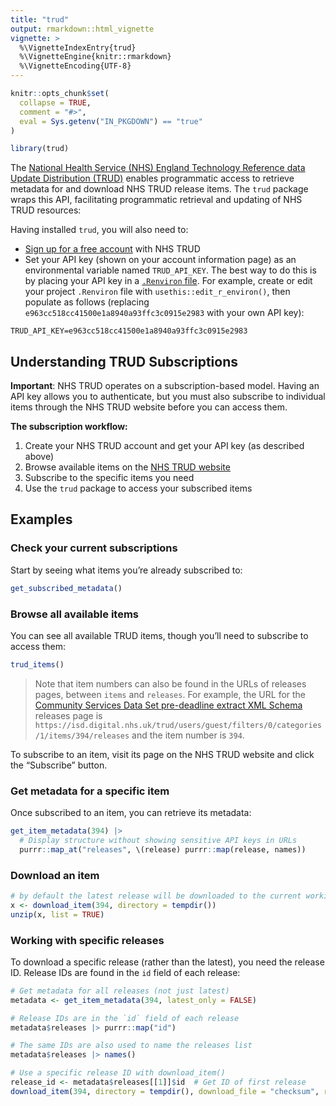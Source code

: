 ```yaml
---
title: "trud"
output: rmarkdown::html_vignette
vignette: >
  %\VignetteIndexEntry{trud}
  %\VignetteEngine{knitr::rmarkdown}
  %\VignetteEncoding{UTF-8}
---
```


```r
knitr::opts_chunk$set(
  collapse = TRUE,
  comment = "#>",
  eval = Sys.getenv("IN_PKGDOWN") == "true"
)
```

```r
library(trud)
```

The [National Health Service (NHS) England Technology Reference data Update Distribution (TRUD)](https://isd.digital.nhs.uk/trud/users/guest/filters/0/api) enables programmatic access to retrieve metadata for and download NHS TRUD release items. The `trud` package wraps this API, facilitating programmatic retrieval and updating of NHS TRUD resources:

Having installed `trud`, you will also need to:

-   [Sign up for a free account](https://isd.digital.nhs.uk/trud/users/guest/filters/0/account/form) with NHS TRUD
-   Set your API key (shown on your account information page) as an environmental variable named `TRUD_API_KEY`. The best way to do this is by placing your API key in a [`.Renviron` file](https://rstats.wtf/r-startup.html#renviron). For example, create or edit your project `.Renviron` file with `usethis::edit_r_environ()`, then populate as follows (replacing `e963cc518cc41500e1a8940a93ffc3c0915e2983` with your own API key):

```
TRUD_API_KEY=e963cc518cc41500e1a8940a93ffc3c0915e2983
```

## Understanding TRUD Subscriptions

**Important**: NHS TRUD operates on a subscription-based model. Having an API key allows you to authenticate, but you must also subscribe to individual items through the NHS TRUD website before you can access them.

**The subscription workflow:**

1. Create your NHS TRUD account and get your API key (as described above)
2. Browse available items on the [NHS TRUD website](https://isd.digital.nhs.uk/trud/users/guest/filters/0/categories/1)
3. Subscribe to the specific items you need
4. Use the `trud` package to access your subscribed items

## Examples

### Check your current subscriptions

Start by seeing what items you're already subscribed to:

```r
get_subscribed_metadata()
```

### Browse all available items

You can see all available TRUD items, though you'll need to subscribe to access them:

```r
trud_items()
```

> Note that item numbers can also be found in the URLs of releases pages, between `items` and `releases`. For example, the URL for the [Community Services Data Set pre-deadline extract XML Schema](https://isd.digital.nhs.uk/trud/users/guest/filters/0/categories/1/items/394/releases) releases page is `https://isd.digital.nhs.uk/trud/users/guest/filters/0/categories/1/items/394/releases` and the item number is `394`.

To subscribe to an item, visit its page on the NHS TRUD website and click the "Subscribe" button.

### Get metadata for a specific item

Once subscribed to an item, you can retrieve its metadata:

```r
get_item_metadata(394) |>
  # Display structure without showing sensitive API keys in URLs
  purrr::map_at("releases", \(release) purrr::map(release, names))
```

### Download an item

```r
# by default the latest release will be downloaded to the current working directory
x <- download_item(394, directory = tempdir())
unzip(x, list = TRUE)
```

### Working with specific releases

To download a specific release (rather than the latest), you need the release ID. Release IDs are found in the `id` field of each release:

```r
# Get metadata for all releases (not just latest)
metadata <- get_item_metadata(394, latest_only = FALSE)

# Release IDs are in the `id` field of each release
metadata$releases |> purrr::map("id")

# The same IDs are also used to name the releases list
metadata$releases |> names()

# Use a specific release ID with download_item()
release_id <- metadata$releases[[1]]$id  # Get ID of first release
download_item(394, directory = tempdir(), download_file = "checksum", release = release_id)
```
